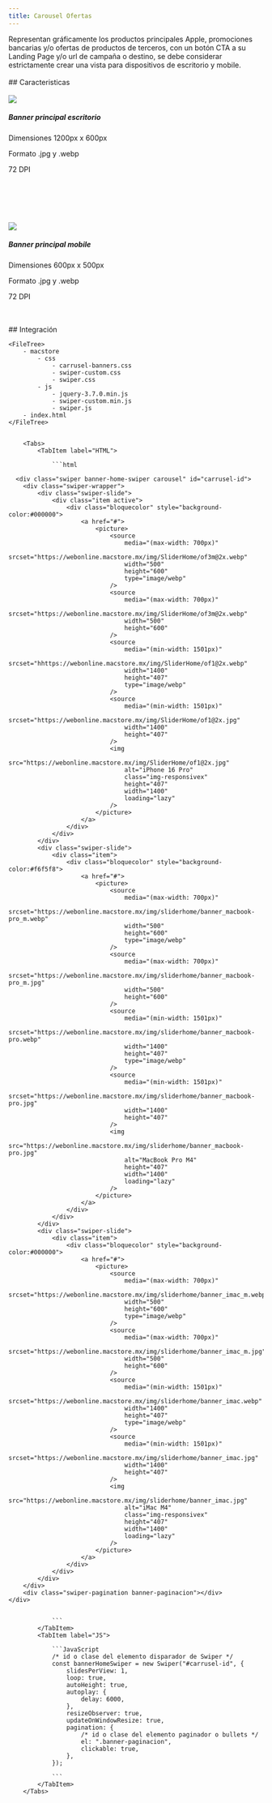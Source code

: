 ```yaml
---
title: Carousel Ofertas
---
```



<Sswiper/>
Representan gráficamente los productos principales Apple, promociones bancarias y/o ofertas de productos de terceros,  con un botón CTA a su Landing Page y/o url de campaña o destino,
se debe considerar estrictamente crear una vista para dispositivos de escritorio y mobile.
<br>

<BannersHome/>

 </br>
## Caracteristicas
<br> </br>
<img src="https://webonline.macstore.mx/img/SliderHome/of3@2x.jpg"  class="img-rounded"> </img>
<Aside><h5>Banner principal escritorio</h5>
        <p>Dimensiones 1200px x 600px </p>
        <p>Formato .jpg y .webp </p> 
        <p>72 DPI </p>  </Aside>


   <br> </br> 


<br> </br>
<img src="https://webonline.macstore.mx/img/SliderHome/of3m@2x.jpg"  class="img-rounded"> </img>
<Aside> <h5>Banner principal mobile</h5>
        <p>Dimensiones 600px x 500px </p>
        <p>Formato .jpg y .webp </p> 
        <p>72 DPI </p>  </Aside>
<br> </br>
## Integración

    <FileTree>
        - macstore
            - css
                - carrusel-banners.css
                - swiper-custom.css
                - swiper.css
            - js 
                - jquery-3.7.0.min.js
                - swiper-custom.min.js
                - swiper.js
        - index.html
    </FileTree>


        <Tabs>
            <TabItem label="HTML">
              
                ```html
              
      <div class="swiper banner-home-swiper carousel" id="carrusel-id">
        <div class="swiper-wrapper">
            <div class="swiper-slide">
                <div class="item active">
                    <div class="bloquecolor" style="background-color:#000000">
                        <a href="#">
                            <picture>
                                <source
                                    media="(max-width: 700px)"
                                    srcset="https://webonline.macstore.mx/img/SliderHome/of3m@2x.webp"
                                    width="500"
                                    height="600"
                                    type="image/webp"
                                />
                                <source
                                    media="(max-width: 700px)"
                                    srcset="https://webonline.macstore.mx/img/SliderHome/of3m@2x.webp"
                                    width="500"
                                    height="600"
                                />
                                <source
                                    media="(min-width: 1501px)"
                                    srcset="hhttps://webonline.macstore.mx/img/SliderHome/of1@2x.webp"
                                    width="1400"
                                    height="407"
                                    type="image/webp"
                                />
                                <source
                                    media="(min-width: 1501px)"
                                    srcset="https://webonline.macstore.mx/img/SliderHome/of1@2x.jpg"
                                    width="1400"
                                    height="407"
                                />
                                <img
                                    src="https://webonline.macstore.mx/img/SliderHome/of1@2x.jpg"
                                    alt="iPhone 16 Pro"
                                    class="img-responsivex"
                                    height="407"
                                    width="1400"
                                    loading="lazy"
                                />
                            </picture>
                        </a>
                    </div>
                </div>
            </div>
            <div class="swiper-slide">
                <div class="item">
                    <div class="bloquecolor" style="background-color:#f6f5f8">
                        <a href="#">
                            <picture>
                                <source
                                    media="(max-width: 700px)"
                                    srcset="https://webonline.macstore.mx/img/sliderhome/banner_macbook-pro_m.webp"
                                    width="500"
                                    height="600"
                                    type="image/webp"
                                />
                                <source
                                    media="(max-width: 700px)"
                                    srcset="https://webonline.macstore.mx/img/sliderhome/banner_macbook-pro_m.jpg"
                                    width="500"
                                    height="600"
                                />
                                <source
                                    media="(min-width: 1501px)"
                                    srcset="https://webonline.macstore.mx/img/sliderhome/banner_macbook-pro.webp"
                                    width="1400"
                                    height="407"
                                    type="image/webp"
                                />
                                <source
                                    media="(min-width: 1501px)"
                                    srcset="https://webonline.macstore.mx/img/sliderhome/banner_macbook-pro.jpg"
                                    width="1400"
                                    height="407"
                                />
                                <img
                                    src="https://webonline.macstore.mx/img/sliderhome/banner_macbook-pro.jpg"
                                    alt="MacBook Pro M4"
                                    height="407"
                                    width="1400"
                                    loading="lazy"
                                />
                            </picture>
                        </a>
                    </div>
                </div>
            </div>
            <div class="swiper-slide">
                <div class="item">
                    <div class="bloquecolor" style="background-color:#000000">
                        <a href="#">
                            <picture>
                                <source
                                    media="(max-width: 700px)"
                                    srcset="https://webonline.macstore.mx/img/sliderhome/banner_imac_m.webp"
                                    width="500"
                                    height="600"
                                    type="image/webp"
                                />
                                <source
                                    media="(max-width: 700px)"
                                    srcset="https://webonline.macstore.mx/img/sliderhome/banner_imac_m.jpg"
                                    width="500"
                                    height="600"
                                />
                                <source
                                    media="(min-width: 1501px)"
                                    srcset="https://webonline.macstore.mx/img/sliderhome/banner_imac.webp"
                                    width="1400"
                                    height="407"
                                    type="image/webp"
                                />
                                <source
                                    media="(min-width: 1501px)"
                                    srcset="https://webonline.macstore.mx/img/sliderhome/banner_imac.jpg"
                                    width="1400"
                                    height="407"
                                />
                                <img
                                    src="https://webonline.macstore.mx/img/sliderhome/banner_imac.jpg"
                                    alt="iMac M4"
                                    class="img-responsivex"
                                    height="407"
                                    width="1400"
                                    loading="lazy"
                                />
                            </picture>
                        </a>
                    </div>
                </div>
            </div>
        </div>
        <div class="swiper-pagination banner-paginacion"></div>
    </div>


                ```
            </TabItem>
            <TabItem label="JS">
               
                ```JavaScript
                /* id o clase del elemento disparador de Swiper */ 
                const bannerHomeSwiper = new Swiper("#carrusel-id", {
                    slidesPerView: 1,
                    loop: true,
                    autoHeight: true,
                    autoplay: {
                        delay: 6000,
                    },
                    resizeObserver: true,
                    updateOnWindowResize: true,
                    pagination: {
                        /* id o clase del elemento paginador o bullets */ 
                        el: ".banner-paginacion",
                        clickable: true,
                    },
                });
         
                ```
            </TabItem>
        </Tabs>









